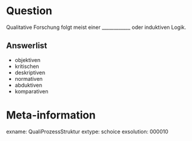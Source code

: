 Question
========
Qualitative Forschung folgt meist einer ____________ oder induktiven Logik.



Answerlist
----------
* objektiven
* kritischen
* deskriptiven
* normativen
* abduktiven 
* komparativen



Meta-information
================
exname: QualiProzessStruktur
extype: schoice
exsolution: 000010
